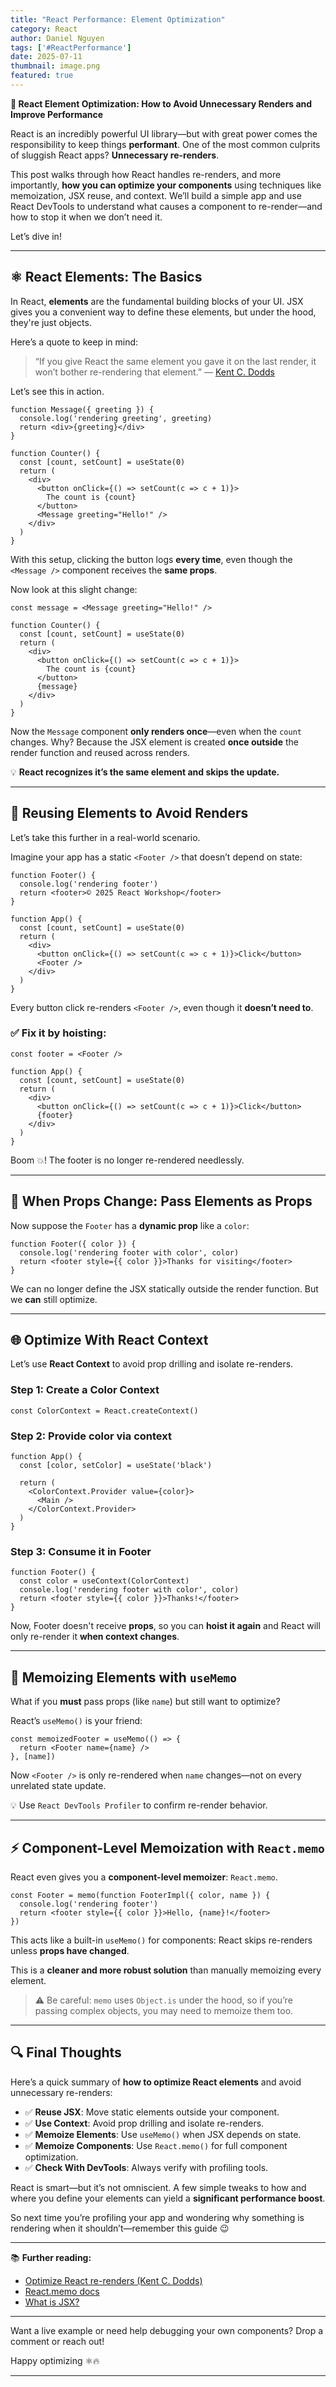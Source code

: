 ```yaml
---
title: "React Performance: Element Optimization"
category: React
author: Daniel Nguyen
tags: ['#ReactPerformance']
date: 2025-07-11
thumbnail: image.png
featured: true
---
```


**🎯 React Element Optimization: How to Avoid Unnecessary Renders and Improve Performance**

React is an incredibly powerful UI library—but with great power comes the responsibility to keep things **performant**. One of the most common culprits of sluggish React apps? **Unnecessary re-renders**.

This post walks through how React handles re-renders, and more importantly, **how you can optimize your components** using techniques like memoization, JSX reuse, and context. We’ll build a simple app and use React DevTools to understand what causes a component to re-render—and how to stop it when we don’t need it.

Let’s dive in!

---

## ⚛️ React Elements: The Basics

In React, **elements** are the fundamental building blocks of your UI. JSX gives you a convenient way to define these elements, but under the hood, they're just objects.

Here’s a quote to keep in mind:

> “If you give React the same element you gave it on the last render, it won’t bother re-rendering that element.”
> — [Kent C. Dodds](https://twitter.com/kentcdodds/status/1143200604065431552)

Let’s see this in action.

```tsx
function Message({ greeting }) {
  console.log('rendering greeting', greeting)
  return <div>{greeting}</div>
}

function Counter() {
  const [count, setCount] = useState(0)
  return (
    <div>
      <button onClick={() => setCount(c => c + 1)}>
        The count is {count}
      </button>
      <Message greeting="Hello!" />
    </div>
  )
}
```

With this setup, clicking the button logs **every time**, even though the `<Message />` component receives the **same props**.

Now look at this slight change:

```tsx
const message = <Message greeting="Hello!" />

function Counter() {
  const [count, setCount] = useState(0)
  return (
    <div>
      <button onClick={() => setCount(c => c + 1)}>
        The count is {count}
      </button>
      {message}
    </div>
  )
}
```

Now the `Message` component **only renders once**—even when the `count` changes. Why? Because the JSX element is created **once outside** the render function and reused across renders.

💡 **React recognizes it’s the same element and skips the update.**

---

## 🔁 Reusing Elements to Avoid Renders

Let’s take this further in a real-world scenario.

Imagine your app has a static `<Footer />` that doesn’t depend on state:

```tsx
function Footer() {
  console.log('rendering footer')
  return <footer>© 2025 React Workshop</footer>
}

function App() {
  const [count, setCount] = useState(0)
  return (
    <div>
      <button onClick={() => setCount(c => c + 1)}>Click</button>
      <Footer />
    </div>
  )
}
```

Every button click re-renders `<Footer />`, even though it **doesn’t need to**.

### ✅ Fix it by hoisting:

```tsx
const footer = <Footer />

function App() {
  const [count, setCount] = useState(0)
  return (
    <div>
      <button onClick={() => setCount(c => c + 1)}>Click</button>
      {footer}
    </div>
  )
}
```

Boom 💥! The footer is no longer re-rendered needlessly.

---

## 🎨 When Props Change: Pass Elements as Props

Now suppose the `Footer` has a **dynamic prop** like a `color`:

```tsx
function Footer({ color }) {
  console.log('rendering footer with color', color)
  return <footer style={{ color }}>Thanks for visiting</footer>
}
```

We can no longer define the JSX statically outside the render function. But we **can** still optimize.

---

## 🌐 Optimize With React Context

Let’s use **React Context** to avoid prop drilling and isolate re-renders.

### Step 1: Create a Color Context

```tsx
const ColorContext = React.createContext()
```

### Step 2: Provide color via context

```tsx
function App() {
  const [color, setColor] = useState('black')

  return (
    <ColorContext.Provider value={color}>
      <Main />
    </ColorContext.Provider>
  )
}
```

### Step 3: Consume it in Footer

```tsx
function Footer() {
  const color = useContext(ColorContext)
  console.log('rendering footer with color', color)
  return <footer style={{ color }}>Thanks!</footer>
}
```

Now, Footer doesn't receive **props**, so you can **hoist it again** and React will only re-render it **when context changes**.

---

## 🧠 Memoizing Elements with `useMemo`

What if you **must** pass props (like `name`) but still want to optimize?

React’s `useMemo()` is your friend:

```tsx
const memoizedFooter = useMemo(() => {
  return <Footer name={name} />
}, [name])
```

Now `<Footer />` is only re-rendered when `name` changes—not on every unrelated state update.

💡 Use `React DevTools Profiler` to confirm re-render behavior.

---

## ⚡ Component-Level Memoization with `React.memo`

React even gives you a **component-level memoizer**: `React.memo`.

```tsx
const Footer = memo(function FooterImpl({ color, name }) {
  console.log('rendering footer')
  return <footer style={{ color }}>Hello, {name}!</footer>
})
```

This acts like a built-in `useMemo()` for components: React skips re-renders unless **props have changed**.

This is a **cleaner and more robust solution** than manually memoizing every element.

> ⚠️ Be careful: `memo` uses `Object.is` under the hood, so if you’re passing complex objects, you may need to memoize them too.

---

## 🔍 Final Thoughts

Here’s a quick summary of **how to optimize React elements** and avoid unnecessary re-renders:

* ✅ **Reuse JSX**: Move static elements outside your component.
* ✅ **Use Context**: Avoid prop drilling and isolate re-renders.
* ✅ **Memoize Elements**: Use `useMemo()` when JSX depends on state.
* ✅ **Memoize Components**: Use `React.memo()` for full component optimization.
* ✅ **Check With DevTools**: Always verify with profiling tools.

React is smart—but it’s not omniscient. A few simple tweaks to how and where you define your elements can yield a **significant performance boost**.

So next time you’re profiling your app and wondering why something is rendering when it shouldn’t—remember this guide 😉

---

📚 **Further reading:**

* [Optimize React re-renders (Kent C. Dodds)](https://kentcdodds.com/blog/optimize-react-re-renders)
* [React.memo docs](https://react.dev/reference/react/memo)
* [What is JSX?](https://kentcdodds.com/blog/what-is-jsx)

---

Want a live example or need help debugging your own components? Drop a comment or reach out!

Happy optimizing ⚛️🔥

---
